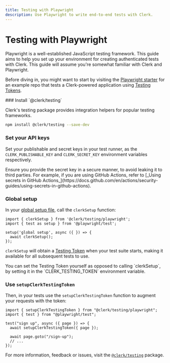 ```yaml
---
title: Testing with Playwright
description: Use Playwright to write end-to-end tests with Clerk.
---
```


# Testing with Playwright

Playwright is a well-established JavaScript testing framework. This guide aims to help you set up your environment for creating authenticated tests with Clerk. This guide will assume you're somewhat familiar with Clerk and Playwright.

Before diving in, you might want to start by visiting the [Playwright starter](https://github.com/clerk/playwright-clerk-nextjs-example) for an example repo that tests a Clerk-powered application using [Testing Tokens](/docs/testing/overview#testing-tokens).

<Steps>
  ### Install `@clerk/testing`

  Clerk's testing package provides integration helpers for popular testing frameworks.

  ```bash {{ filename: 'terminal' }}
  npm install @clerk/testing --save-dev
  ```

  ### Set your API keys

  Set your publishable and secret keys in your test runner, as the `CLERK_PUBLISHABLE_KEY` and `CLERK_SECRET_KEY` environment variables respectively.

  <Callout type="warning">
    Ensure you provide the secret key in a secure manner, to avoid leaking it to third parties. For example, if you are using GitHub Actions, refer to [_Using secrets in GitHub Actions_](https://docs.github.com/en/actions/security-guides/using-secrets-in-github-actions).
  </Callout>

  ### Global setup

  In your [global setup file](https://playwright.dev/docs/test-global-setup-teardown), call the `clerkSetup` function:

  ```tsx {{ filename: 'global-setup.ts' }}
  import { clerkSetup } from '@clerk/testing/playwright';
  import { test as setup } from '@playwright/test';

  setup('global setup', async ({ }) => {
    await clerkSetup();
  });
  ```

  `clerkSetup` will obtain a [Testing Token](/docs/testing/overview#testing-tokens) when your test suite starts, making it available for all subsequent tests to use.

  <Callout type="info">
    You can set the Testing Token yourself as opposed to calling `clerkSetup`, by
    setting it in the `CLERK_TESTING_TOKEN` environment variable.
  </Callout>

  ### Use `setupClerkTestingToken`

  Then, in your tests use the `setupClerkTestingToken` function to augment your requests with the token:

  ```tsx {{ filename: 'my-test.spec.ts' }}
  import { setupClerkTestingToken } from "@clerk/testing/playwright";
  import { test } from "@playwright/test";

  test("sign up", async ({ page }) => {
    await setupClerkTestingToken({ page });

    await page.goto("/sign-up");
    // ...
  });
  ```
</Steps>

For more information, feedback or issues, visit the [`@clerk/testing`](https://github.com/clerk/javascript/tree/main/packages/testing) package.
